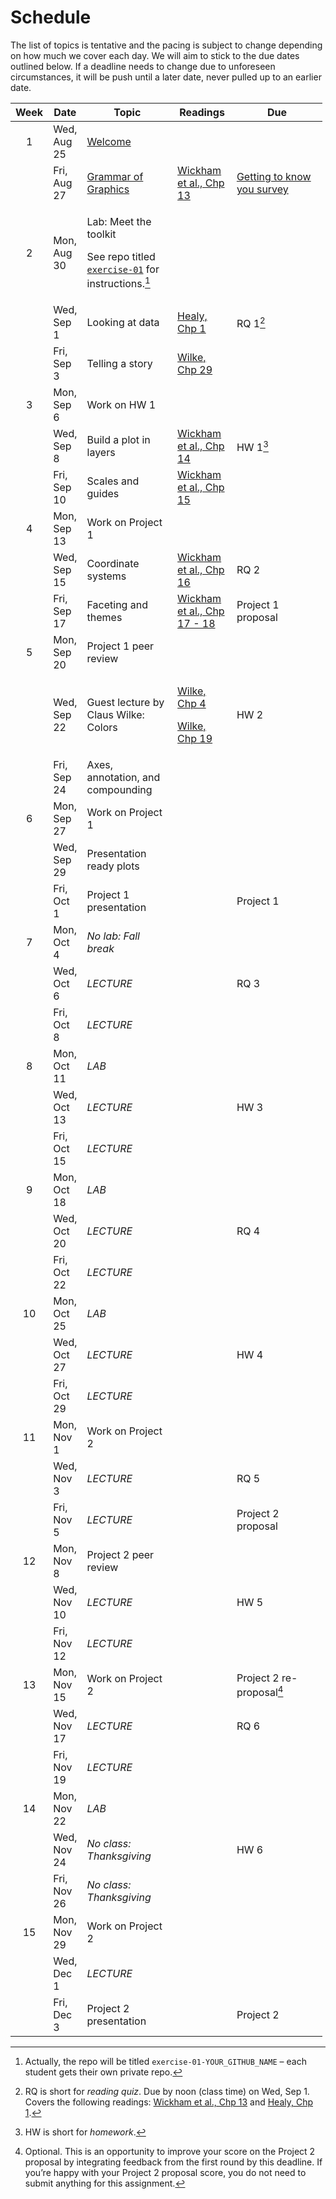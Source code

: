 # Schedule

The list of topics is tentative and the pacing is subject to change depending on how much we cover each day.
We will aim to stick to the due dates outlined below.
If a deadline needs to change due to unforeseen circumstances, it will be push until a later date, never pulled up to an earlier date.

+------+-------------+------------------------------------------------------------------------------------------------------------------+-----------------------------------------------------------------------+------------------------------------------------------------------------------------------------------------------------------------+
| Week | Date        | Topic                                                                                                            | Readings                                                              | Due                                                                                                                                |
+:====:+=============+==================================================================================================================+=======================================================================+====================================================================================================================================+
| 1    | Wed, Aug 25 | [Welcome](https://vizdata-f21.github.io/slides/01-welcome/01-welcome.html#1)                                     |                                                                       |                                                                                                                                    |
+------+-------------+------------------------------------------------------------------------------------------------------------------+-----------------------------------------------------------------------+------------------------------------------------------------------------------------------------------------------------------------+
|      | Fri, Aug 27 | [Grammar of Graphics](https://vizdata-f21.github.io/slides/02-grammar-of-graphics/02-grammar-of-graphics.html#1) | [Wickham et al., Chp 13](https://ggplot2-book.org/mastery.html)       | [Getting to know you survey](https://sakai.duke.edu/samigo-app/servlet/Login?id=6fa7ebf3-01af-42a6-91ba-3e813d3901221629867759400) |
+------+-------------+------------------------------------------------------------------------------------------------------------------+-----------------------------------------------------------------------+------------------------------------------------------------------------------------------------------------------------------------+
| 2    | Mon, Aug 30 | Lab: Meet the toolkit\                                                                                           |                                                                       |                                                                                                                                    |
|      |             |                                                                                                                  |                                                                       |                                                                                                                                    |
|      |             | See repo titled [`exercise-01`](https://github.com/vizdata-f21) for instructions.[^schedule-1]                   |                                                                       |                                                                                                                                    |
+------+-------------+------------------------------------------------------------------------------------------------------------------+-----------------------------------------------------------------------+------------------------------------------------------------------------------------------------------------------------------------+
|      | Wed, Sep 1  | Looking at data                                                                                                  | [Healy, Chp 1](https://socviz.co/lookatdata.html#lookatdata)          | RQ 1[^schedule-2]                                                                                                                  |
+------+-------------+------------------------------------------------------------------------------------------------------------------+-----------------------------------------------------------------------+------------------------------------------------------------------------------------------------------------------------------------+
|      | Fri, Sep 3  | Telling a story                                                                                                  | [Wilke, Chp 29](https://clauswilke.com/dataviz/telling-a-story.html)  |                                                                                                                                    |
+------+-------------+------------------------------------------------------------------------------------------------------------------+-----------------------------------------------------------------------+------------------------------------------------------------------------------------------------------------------------------------+
| 3    | Mon, Sep 6  | Work on HW 1                                                                                                     |                                                                       |                                                                                                                                    |
+------+-------------+------------------------------------------------------------------------------------------------------------------+-----------------------------------------------------------------------+------------------------------------------------------------------------------------------------------------------------------------+
|      | Wed, Sep 8  | Build a plot in layers                                                                                           | [Wickham et al., Chp 14](https://ggplot2-book.org/layers.html)        | HW 1[^schedule-3]                                                                                                                  |
+------+-------------+------------------------------------------------------------------------------------------------------------------+-----------------------------------------------------------------------+------------------------------------------------------------------------------------------------------------------------------------+
|      | Fri, Sep 10 | Scales and guides                                                                                                | [Wickham et al., Chp 15](https://ggplot2-book.org/scales-guides.html) |                                                                                                                                    |
+------+-------------+------------------------------------------------------------------------------------------------------------------+-----------------------------------------------------------------------+------------------------------------------------------------------------------------------------------------------------------------+
| 4    | Mon, Sep 13 | Work on Project 1                                                                                                |                                                                       |                                                                                                                                    |
+------+-------------+------------------------------------------------------------------------------------------------------------------+-----------------------------------------------------------------------+------------------------------------------------------------------------------------------------------------------------------------+
|      | Wed, Sep 15 | Coordinate systems                                                                                               | [Wickham et al., Chp 16](https://ggplot2-book.org/coord.html)         | RQ 2                                                                                                                               |
+------+-------------+------------------------------------------------------------------------------------------------------------------+-----------------------------------------------------------------------+------------------------------------------------------------------------------------------------------------------------------------+
|      | Fri, Sep 17 | Faceting and themes                                                                                              | [Wickham et al., Chp 17 - 18](https://ggplot2-book.org/facet.html)    | Project 1 proposal                                                                                                                 |
+------+-------------+------------------------------------------------------------------------------------------------------------------+-----------------------------------------------------------------------+------------------------------------------------------------------------------------------------------------------------------------+
| 5    | Mon, Sep 20 | Project 1 peer review                                                                                            |                                                                       |                                                                                                                                    |
+------+-------------+------------------------------------------------------------------------------------------------------------------+-----------------------------------------------------------------------+------------------------------------------------------------------------------------------------------------------------------------+
|      | Wed, Sep 22 | Guest lecture by Claus Wilke: Colors                                                                             | [Wilke, Chp 4](https://clauswilke.com/dataviz/color-basics.html)      | HW 2                                                                                                                               |
|      |             |                                                                                                                  |                                                                       |                                                                                                                                    |
|      |             |                                                                                                                  | [Wilke, Chp 19](https://clauswilke.com/dataviz/color-pitfalls.html)   |                                                                                                                                    |
+------+-------------+------------------------------------------------------------------------------------------------------------------+-----------------------------------------------------------------------+------------------------------------------------------------------------------------------------------------------------------------+
|      | Fri, Sep 24 | Axes, annotation, and compounding                                                                                |                                                                       |                                                                                                                                    |
+------+-------------+------------------------------------------------------------------------------------------------------------------+-----------------------------------------------------------------------+------------------------------------------------------------------------------------------------------------------------------------+
| 6    | Mon, Sep 27 | Work on Project 1                                                                                                |                                                                       |                                                                                                                                    |
+------+-------------+------------------------------------------------------------------------------------------------------------------+-----------------------------------------------------------------------+------------------------------------------------------------------------------------------------------------------------------------+
|      | Wed, Sep 29 | Presentation ready plots                                                                                         |                                                                       |                                                                                                                                    |
+------+-------------+------------------------------------------------------------------------------------------------------------------+-----------------------------------------------------------------------+------------------------------------------------------------------------------------------------------------------------------------+
|      | Fri, Oct 1  | Project 1 presentation                                                                                           |                                                                       | Project 1                                                                                                                          |
+------+-------------+------------------------------------------------------------------------------------------------------------------+-----------------------------------------------------------------------+------------------------------------------------------------------------------------------------------------------------------------+
| 7    | Mon, Oct 4  | *No lab: Fall break*                                                                                             |                                                                       |                                                                                                                                    |
+------+-------------+------------------------------------------------------------------------------------------------------------------+-----------------------------------------------------------------------+------------------------------------------------------------------------------------------------------------------------------------+
|      | Wed, Oct 6  | *LECTURE*                                                                                                        |                                                                       | RQ 3                                                                                                                               |
+------+-------------+------------------------------------------------------------------------------------------------------------------+-----------------------------------------------------------------------+------------------------------------------------------------------------------------------------------------------------------------+
|      | Fri, Oct 8  | *LECTURE*                                                                                                        |                                                                       |                                                                                                                                    |
+------+-------------+------------------------------------------------------------------------------------------------------------------+-----------------------------------------------------------------------+------------------------------------------------------------------------------------------------------------------------------------+
| 8    | Mon, Oct 11 | *LAB*                                                                                                            |                                                                       |                                                                                                                                    |
+------+-------------+------------------------------------------------------------------------------------------------------------------+-----------------------------------------------------------------------+------------------------------------------------------------------------------------------------------------------------------------+
|      | Wed, Oct 13 | *LECTURE*                                                                                                        |                                                                       | HW 3                                                                                                                               |
+------+-------------+------------------------------------------------------------------------------------------------------------------+-----------------------------------------------------------------------+------------------------------------------------------------------------------------------------------------------------------------+
|      | Fri, Oct 15 | *LECTURE*                                                                                                        |                                                                       |                                                                                                                                    |
+------+-------------+------------------------------------------------------------------------------------------------------------------+-----------------------------------------------------------------------+------------------------------------------------------------------------------------------------------------------------------------+
| 9    | Mon, Oct 18 | *LAB*                                                                                                            |                                                                       |                                                                                                                                    |
+------+-------------+------------------------------------------------------------------------------------------------------------------+-----------------------------------------------------------------------+------------------------------------------------------------------------------------------------------------------------------------+
|      | Wed, Oct 20 | *LECTURE*                                                                                                        |                                                                       | RQ 4                                                                                                                               |
+------+-------------+------------------------------------------------------------------------------------------------------------------+-----------------------------------------------------------------------+------------------------------------------------------------------------------------------------------------------------------------+
|      | Fri, Oct 22 | *LECTURE*                                                                                                        |                                                                       |                                                                                                                                    |
+------+-------------+------------------------------------------------------------------------------------------------------------------+-----------------------------------------------------------------------+------------------------------------------------------------------------------------------------------------------------------------+
| 10   | Mon, Oct 25 | *LAB*                                                                                                            |                                                                       |                                                                                                                                    |
+------+-------------+------------------------------------------------------------------------------------------------------------------+-----------------------------------------------------------------------+------------------------------------------------------------------------------------------------------------------------------------+
|      | Wed, Oct 27 | *LECTURE*                                                                                                        |                                                                       | HW 4                                                                                                                               |
+------+-------------+------------------------------------------------------------------------------------------------------------------+-----------------------------------------------------------------------+------------------------------------------------------------------------------------------------------------------------------------+
|      | Fri, Oct 29 | *LECTURE*                                                                                                        |                                                                       |                                                                                                                                    |
+------+-------------+------------------------------------------------------------------------------------------------------------------+-----------------------------------------------------------------------+------------------------------------------------------------------------------------------------------------------------------------+
| 11   | Mon, Nov 1  | Work on Project 2                                                                                                |                                                                       |                                                                                                                                    |
+------+-------------+------------------------------------------------------------------------------------------------------------------+-----------------------------------------------------------------------+------------------------------------------------------------------------------------------------------------------------------------+
|      | Wed, Nov 3  | *LECTURE*                                                                                                        |                                                                       | RQ 5                                                                                                                               |
+------+-------------+------------------------------------------------------------------------------------------------------------------+-----------------------------------------------------------------------+------------------------------------------------------------------------------------------------------------------------------------+
|      | Fri, Nov 5  | *LECTURE*                                                                                                        |                                                                       | Project 2 proposal                                                                                                                 |
+------+-------------+------------------------------------------------------------------------------------------------------------------+-----------------------------------------------------------------------+------------------------------------------------------------------------------------------------------------------------------------+
| 12   | Mon, Nov 8  | Project 2 peer review                                                                                            |                                                                       |                                                                                                                                    |
+------+-------------+------------------------------------------------------------------------------------------------------------------+-----------------------------------------------------------------------+------------------------------------------------------------------------------------------------------------------------------------+
|      | Wed, Nov 10 | *LECTURE*                                                                                                        |                                                                       | HW 5                                                                                                                               |
+------+-------------+------------------------------------------------------------------------------------------------------------------+-----------------------------------------------------------------------+------------------------------------------------------------------------------------------------------------------------------------+
|      | Fri, Nov 12 | *LECTURE*                                                                                                        |                                                                       |                                                                                                                                    |
+------+-------------+------------------------------------------------------------------------------------------------------------------+-----------------------------------------------------------------------+------------------------------------------------------------------------------------------------------------------------------------+
| 13   | Mon, Nov 15 | Work on Project 2                                                                                                |                                                                       | Project 2 re-proposal[^schedule-4]                                                                                                 |
+------+-------------+------------------------------------------------------------------------------------------------------------------+-----------------------------------------------------------------------+------------------------------------------------------------------------------------------------------------------------------------+
|      | Wed, Nov 17 | *LECTURE*                                                                                                        |                                                                       | RQ 6                                                                                                                               |
+------+-------------+------------------------------------------------------------------------------------------------------------------+-----------------------------------------------------------------------+------------------------------------------------------------------------------------------------------------------------------------+
|      | Fri, Nov 19 | *LECTURE*                                                                                                        |                                                                       |                                                                                                                                    |
+------+-------------+------------------------------------------------------------------------------------------------------------------+-----------------------------------------------------------------------+------------------------------------------------------------------------------------------------------------------------------------+
| 14   | Mon, Nov 22 | *LAB*                                                                                                            |                                                                       |                                                                                                                                    |
+------+-------------+------------------------------------------------------------------------------------------------------------------+-----------------------------------------------------------------------+------------------------------------------------------------------------------------------------------------------------------------+
|      | Wed, Nov 24 | *No class: Thanksgiving*                                                                                         |                                                                       | HW 6                                                                                                                               |
+------+-------------+------------------------------------------------------------------------------------------------------------------+-----------------------------------------------------------------------+------------------------------------------------------------------------------------------------------------------------------------+
|      | Fri, Nov 26 | *No class: Thanksgiving*                                                                                         |                                                                       |                                                                                                                                    |
+------+-------------+------------------------------------------------------------------------------------------------------------------+-----------------------------------------------------------------------+------------------------------------------------------------------------------------------------------------------------------------+
| 15   | Mon, Nov 29 | Work on Project 2                                                                                                |                                                                       |                                                                                                                                    |
+------+-------------+------------------------------------------------------------------------------------------------------------------+-----------------------------------------------------------------------+------------------------------------------------------------------------------------------------------------------------------------+
|      | Wed, Dec 1  | *LECTURE*                                                                                                        |                                                                       |                                                                                                                                    |
+------+-------------+------------------------------------------------------------------------------------------------------------------+-----------------------------------------------------------------------+------------------------------------------------------------------------------------------------------------------------------------+
|      | Fri, Dec 3  | Project 2 presentation                                                                                           |                                                                       | Project 2                                                                                                                          |
+------+-------------+------------------------------------------------------------------------------------------------------------------+-----------------------------------------------------------------------+------------------------------------------------------------------------------------------------------------------------------------+

[^schedule-1]: Actually, the repo will be titled `exercise-01-YOUR_GITHUB_NAME` -- each student gets their own private repo.

[^schedule-2]: RQ is short for *reading quiz*.
    Due by noon (class time) on Wed, Sep 1.
    Covers the following readings: [Wickham et al., Chp 13](https://ggplot2-book.org/mastery.html) and [Healy, Chp 1](https://socviz.co/lookatdata.html#lookatdata).

[^schedule-3]: HW is short for *homework*.

[^schedule-4]: Optional.
    This is an opportunity to improve your score on the Project 2 proposal by integrating feedback from the first round by this deadline.
    If you're happy with your Project 2 proposal score, you do not need to submit anything for this assignment.
